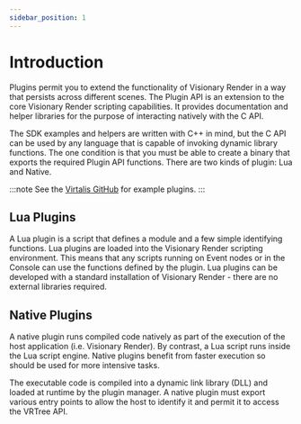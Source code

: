 ```yaml
---
sidebar_position: 1
---
```


# Introduction

Plugins permit you to extend the functionality of Visionary Render in a way that persists across different scenes. The Plugin API is an extension to the core Visionary Render scripting capabilities. It provides documentation and helper libraries for the purpose of interacting natively with the C API. 

The SDK examples and helpers are written with C++ in mind, but the C API can be used by any language that is capable of invoking dynamic library functions. The one condition is that you must be able to create a binary that exports the required Plugin API functions. There are two kinds of plugin: Lua and Native.

:::note
See the [Virtalis GitHub](https://github.com/virtalis) for example plugins.
:::

## Lua Plugins

A Lua plugin is a script that defines a module and a few simple identifying functions. Lua plugins are loaded into the Visionary Render scripting environment. This means that any scripts running on Event nodes or in the Console can use the functions defined by the plugin. Lua plugins can be developed with a standard installation of Visionary Render - there are no external libraries required.

## Native Plugins

A native plugin runs compiled code natively as part of the execution of the host application (i.e. Visionary Render). By contrast, a Lua script runs inside the Lua script engine. Native plugins benefit from faster execution so should be used for more intensive tasks. 

The executable code is compiled into a dynamic link library (DLL) and loaded at runtime by the plugin manager. A native plugin must export various entry points to allow the host to identify it and permit it to access the VRTree API.
